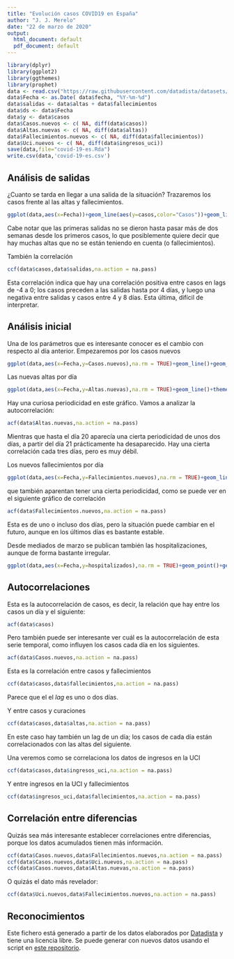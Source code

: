 ```yaml
---
title: "Evolución casos COVID19 en España"
author: "J. J. Merelo"
date: "22 de marzo de 2020"
output:
  html_document: default
  pdf_document: default
---
```


```r
library(dplyr)
library(ggplot2)
library(ggthemes)
library(prophet)
data <- read.csv("https://raw.githubusercontent.com/datadista/datasets/master/COVID%2019/nacional_covid19.csv")
data$Fecha <- as.Date( data$fecha, "%Y-%m-%d")
data$salidas <- data$altas + data$fallecimientos
data$ds <- data$Fecha
data$y <- data$casos
data$Casos.nuevos <- c( NA, diff(data$casos))
data$Altas.nuevas <- c( NA, diff(data$altas))
data$Fallecimientos.nuevos <- c( NA, diff(data$fallecimientos))
data$Uci.nuevos <- c( NA, diff(data$ingresos_uci))
save(data,file="covid-19-es.Rda")
write.csv(data,'covid-19-es.csv')
```

## Análisis de salidas

¿Cuanto se tarda en llegar a una salida de la situación? Trazaremos los casos frente al las altas y fallecimientos.

```r
ggplot(data,aes(x=Fecha))+geom_line(aes(y=casos,color="Casos"))+geom_line(aes(y=salidas,color="Salidas"))+theme_tufte()

```

Cabe notar que las primeras salidas no se dieron hasta pasar más de dos semanas desde los primeros casos, lo que posiblemente quiere decir que hay muchas altas que no se están teniendo en cuenta (o fallecimientos).

También la correlación
```r
ccf(data$casos,data$salidas,na.action = na.pass)
```

Esta correlación indica que hay una correlación positiva entre casos en lags de -4 a 0; los casos preceden a las salidas hasta por 4 días, y luego una negativa entre salidas y casos entre 4 y 8 días. Esta última, difícil de interpretar.

## Análisis inicial

Una de los parámetros que es interesante conocer es el cambio con respecto al día anterior. Empezaremos por los casos nuevos

```r
ggplot(data,aes(x=Fecha,y=Casos.nuevos),na.rm = TRUE)+geom_line()+geom_point()+theme_tufte()
```

Las nuevas altas por día

```r
ggplot(data,aes(x=Fecha,y=Altas.nuevas),na.rm = TRUE)+geom_line()+theme_tufte()
```


Hay una curiosa periodicidad en este gráfico. Vamos a analizar la autocorrelación:

```r
acf(data$Altas.nuevas,na.action = na.pass)
```

Mientras que hasta el día 20 aparecía una cierta periodicidad de unos dos días, a partir del día 21 prácticamente ha desaparecido. Hay una cierta correlación cada tres días, pero es muy débil.

Los nuevos fallecimientos por día

```r
ggplot(data,aes(x=Fecha,y=Fallecimientos.nuevos),na.rm = TRUE)+geom_line()+theme_tufte()
```

que también aparentan tener una cierta periodicidad, como se puede ver en el siguiente gráfico de correlación

```r
acf(data$Fallecimientos.nuevos,na.action = na.pass)
```

Esta es de uno o incluso dos días, pero la situación puede cambiar en el futuro, aunque en los últimos días es bastante estable.

Desde mediados de marzo se publican también las hospitalizaciones, aunque de forma bastante irregular.

```r
ggplot(data,aes(x=Fecha,y=hospitalizados),na.rm = TRUE)+geom_point()+geom_line()+theme_tufte()
```

## Autocorrelaciones

Esta es la autocorrelación de casos, es decir, la relación que hay entre los casos un día y el siguiente:

```r
acf(data$casos)
```

Pero también puede ser interesante ver cuál es la autocorrelación de esta serie temporal, como influyen los casos cada día en los siguientes.

```r
acf(data$Casos.nuevos,na.action = na.pass)
```

Esta es la correlación entre casos y fallecimientos
```r
ccf(data$casos,data$fallecimientos,na.action = na.pass)
```

Parece que el el *lag* es uno o dos días.

Y entre casos y curaciones

```r
ccf(data$casos,data$altas,na.action = na.pass)
```

En este caso hay también un lag de un día; los casos de cada día están correlacionados con las altas del siguiente.

Una veremos como se correlaciona los datos de ingresos en la UCI
```r
ccf(data$casos,data$ingresos_uci,na.action = na.pass)
```

Y entre ingresos en la UCI y fallecimientos

```r
ccf(data$ingresos_uci,data$fallecimientos,na.action = na.pass)
```

## Correlación entre diferencias

Quizás sea más interesante establecer correlaciones entre diferencias, porque los datos acumulados tienen más información.

```r
ccf(data$Casos.nuevos,data$Fallecimientos.nuevos,na.action = na.pass)
ccf(data$Casos.nuevos,data$Uci.nuevos,na.action = na.pass)
ccf(data$Casos.nuevos,data$Altas.nuevas,na.action = na.pass)
```

O quizás el dato más revelador:

```r
ccf(data$Uci.nuevos,data$Fallecimientos.nuevos,na.action = na.pass)
```

## Reconocimientos

Este fichero está generado a partir de los datos elaborados por [Datadista](https://github.com/datadista/datasets) y tiene una licencia libre. Se puede generar con nuevos datos usando el script en [este repositorio](https://github.com/JJ/covid-reports).

